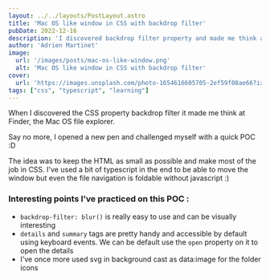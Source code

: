 ```yaml
---
layout: ../../layouts/PostLayout.astro
title: 'Mac OS like window in CSS with backdrop filter'
pubDate: 2022-12-16
description: 'I discovered backdrop filter property and made me think at a Mac OS finder window'
author: 'Adrien Martinet'
image:
  url: '/images/posts/mac-os-like-window.png'
  alt: 'Mac OS like window in CSS with backdrop filter'
cover:
  url: 'https://images.unsplash.com/photo-1654616605705-2ef59f08ae66?ixlib=rb-4.0.3&ixid=MnwxMjA3fDB8MHxwaG90by1wYWdlfHx8fGVufDB8fHx8&auto=format&fit=crop&w=1600&h=500&dpr=1'
tags: ["css", "typescript", "learning"]
---
```




When I discovered the CSS property backdrop filter it made me think at Finder, the Mac OS file explorer.

Say no more, I opened a new pen and challenged myself with a quick POC :D 

The idea was to keep the HTML as small as possible and make most of the job in CSS. I've used a bit of typescript in the end to be able to move the window but even the file navigation is foldable without javascript :)

<Codepen slug="gOzYZJp" title="Mac OS - like window"></Codepen>


### Interesting points I've practiced on this POC :
  + `backdrop-filter: blur()` is really easy to use and can be visually interesting
  + `details` and `summary` tags are pretty handy and accessible by default using keyboard events. We can be default use the `open` property on it to open the details
  + I've once more used svg in background cast as data:image for the folder icons
